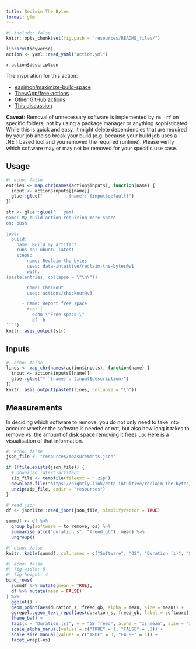 ```yaml
---
title: Reclaim The Bytes
format: gfm
---
```



```r
#| include: false
knitr::opts_chunk$set(fig.path = "resources/README_files/")

library(tidyverse)
action <- yaml::read_yaml("action.yml")
```


`r action$description`

The inspiration for this action:

  - [easimon/maximize-build-space](https://github.com/easimon/maximize-build-space)
  - [ThewApp/free-actions](https://github.com/ThewApp/free-actions)
  - [Other GitHub actions](https://github.com/search?q=%22rm+-rf+%2Fusr%2Fshare%2Fdotnet%22&type=code)
  - [This discussion](https://github.com/actions/runner-images/discussions/3242)

**Caveat:** Removal of unnecessary software is implemented by `rm -rf` on specific folders, not by using a package manager or anything sophisticated. While this is quick and easy, it might delete dependencies that are required by your job and so break your build (e.g. because your build job uses a .NET based tool and you removed the required runtime). Please verify which software may or may not be removed for your specific use case.

## Usage

```r
#| echo: false
entries <- map_chr(names(action$inputs), function(name) {
  input <- action$inputs[[name]]
  glue::glue("          {name}: {input$default}")
})

str <- glue::glue("```yaml
name: My build action requiring more space
on: push

jobs:
  build:
    name: Build my artifact
    runs-on: ubuntu-latest
    steps:
      - name: Reclaim the bytes
        uses: data-intuitive/reclaim-the-bytes@v1
        with:
{paste(entries, collapse = \"\n\")}

      - name: Checkout
        uses: actions/checkout@v3

      - name: Report free space
        run: |
          echo \"Free space:\"
          df -h
```")
knitr::asis_output(str)
```

## Inputs

```r
#| echo: false
lines <- map_chr(names(action$inputs), function(name) {
  input <- action$inputs[[name]]
  glue::glue("* `{name}`: {input$description}")
})
knitr::asis_output(paste0(lines, collapse = "\n"))
```

## Measurements

In deciding which software to remove, you do not only need to take into account whether the software is needed or not, but also how long it takes to remove vs. the amount of disk space removing it frees up. Here is a visualisation of that information.

```r
#| echo: false
json_file <- "resources/measurements.json"

if (!file.exists(json_file)) {
  # download latest artifact
  zip_file <- tempfile(fileext = ".zip")
  download.file("https://nightly.link/data-intuitive/reclaim-the-bytes/workflows/measure.yaml/main/output.zip", zip_file)
  unzip(zip_file, exdir = "resources")
}

# read json
df <- jsonlite::read_json(json_file, simplifyVector = TRUE)

summdf <- df %>%
  group_by(software = to_remove, os) %>%
  summarise_at(c("duration_s", "freed_gb"), mean) %>%
  ungroup()
```

```r
#| echo: false
knitr::kable(summdf, col.names = c("Software", "OS", "Duration (s)", "Space freed (GB)"))
```

```r
#| echo: false
#| fig-width: 8
#| fig-height: 4
bind_rows(
  summdf %>% mutate(mean = TRUE),
  df %>% mutate(mean = FALSE)
) %>%
  ggplot() +
  geom_point(aes(duration_s, freed_gb, alpha = mean, size = mean)) +
  ggrepel::geom_text_repel(aes(duration_s, freed_gb, label = software), summdf) +
  theme_bw() +
  labs(x = "Duration (s)", y = "GB freed", alpha = "Is mean", size = "Is mean") +
  scale_alpha_manual(values = c("TRUE" = 1, "FALSE" = .2)) +
  scale_size_manual(values = c("TRUE" = 3, "FALSE" = 1)) +
  facet_wrap(~os)
```
